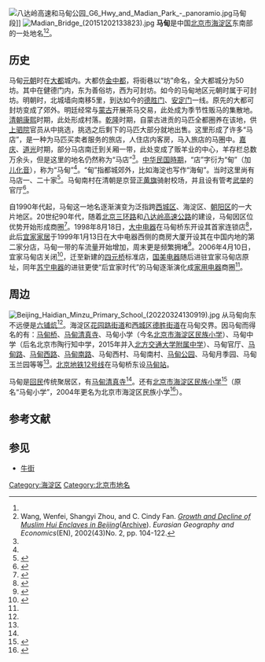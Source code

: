 [[File:八达岭高速和马甸公园_G6_Hwy_and_Madian_Park_-_panoramio.jpg|thumb]]马甸段]]
[[File:Madian_Bridge_(20151202133823).jpg|thumb]]
'''马甸'''是中国[[北京市|北京市]][[海淀区|海淀区]]东南部的一处地名<ref name=ma/><ref name=wang>Wang, Wenfei, Shangyi Zhou, and C. Cindy Fan. ''[http://www.sscnet.ucla.edu/geog/downloads/597/202.pdf Growth and Decline of Muslim Hui Enclaves in Beijing]''([http://www.webcitation.org/6MXJpBAfS Archive]). ''Eurasian Geography and Economics''(EN), 2002(43)No. 2, pp. 104-122.</ref>{{Rp|114}}。

==历史==
马甸[[元朝|元朝]]时在[[元大都|大都]]城内。大都仿[[金中都|金中都]]，将街巷以“坊”命名，全大都城分为50坊。其中在健德门内，东为善俗坊，西为可封坊。如今的马甸地区元朝时属于可封坊。明朝时，北城墙向南移5里，到达如今的[[德胜门|德胜门]]、[[安定门|安定门]]一线。原先的大都可封坊变成了郊外。明廷经常与[[蒙古|蒙古]]开展茶马交易，此处成为季节性贩马的集散地。[[清朝|清朝]][[康熙|康熙]]时期，此处形成村落。[[乾隆|乾隆]]时期，自蒙古进贡的马匹全都圈养在该地，供[[上驷院|上驷院]]官员从中挑选，挑选之后剩下的马匹大部分就地出售。这里形成了许多“马店”，是一种为马匹买卖者服务的旅店，人住店内客房，马入旅店的马圈中。[[嘉庆|嘉庆]]、[[道光|道光]]时期，部分马店南迁到关厢一带，此处变成了贩羊业的中心，羊存栏总数万余头，但是这里的地名仍然称为“马店”<ref name=ying/>。[[中華民國大陸時期|中华民国時期]]，“店”字衍为“甸”（加[[儿化音|儿化音]]），称为“马甸”<ref name=ma/>。“甸”指都城郊外，比如海淀也写作“海甸”。当时这里尚有马店一、二十家<ref name=ying>{{Cite web|url =http://www.beijing.gov.cn/rwbj/lsmc/htcq/shy/t705309.htm|title =影像四合院——马甸的变迁|author =|date =|publisher =首都之窗|language =|accessdate =2017-01-23|quote =|deadurl =yes|archiveurl =https://archive.is/20140113061756/http://www.beijing.gov.cn/rwbj/lsmc/htcq/shy/t705309.htm|archivedate =2014-01-13}}</ref>。马甸南村在清朝是京营[[正黄旗|正黄旗]]骑射校场，并且设有管考[[武举|武举]]的官厅<ref name=ma>{{Cite web|url =http://bjrb.bjd.com.cn/html/2014-03/04/content_157347.htm|title =马与胡同不了情|author =朱小平|date =2014-03-04|publisher =北京日报|language =|accessdate =|quote =|deadurl =yes|archiveurl =https://web.archive.org/web/20170202020255/http://bjrb.bjd.com.cn/html/2014-03/04/content_157347.htm|archivedate =2017-02-02}}</ref>。

自1990年代起，马甸这一地名逐渐演变为泛指跨[[西城区|西城区]]、海淀区、[[朝阳区_(北京市)|朝阳区]]的一大片地区。20世纪90年代，随着[[北京三环路|北京三环路]]和[[八达岭高速公路|八达岭高速公路]]的建设，马甸因区位优势开始形成商圈<ref name="fw061129">{{cite news|url=http://news.sohu.com/20061129/n246696044.shtml|title=卖场聚马甸　挤出家电商圈|work=[[法制晚报|法制晚报]]|date=2006-11-29|accessdate=2020-06-26}}</ref>。1998年8月18日，[[大中电器|大中电器]]在马甸桥东开设其首家连锁店<ref>{{cite news|url=https://business.sohu.com/20060713/n244301987.shtml|title=大中电器开进望京宜家 希望复制马甸商圈|work=[[北京青年报|北京青年报]]|date=2006-07-13|accessdate=2020-06-26}}</ref>，此后[[宜家家居|宜家家居]]于1999年1月13日在大中电器西侧的商房大厦开设其在中国内地的第二家分店，马甸一带的车流量开始增加，周末更是频繁拥堵<ref>{{cite news|url=http://news.sohu.com/2003/11/23/42/news215934236.shtml|title=马甸桥宜家门前易堵车|work=[[北京青年报|北京青年报]]|date=2003-11-23|accessdate=2020-06-26}}</ref>。2006年4月10日，宜家马甸店关闭<ref>{{cite news|url=http://news.sina.com.cn/o/2006-04-11/02428661746s.shtml|title=宜家马甸店正式关张|work=[[京华时报|京华时报]]|date=2006-04-11|accessdate=2020-06-26}}</ref>，迁至新建的[[四元桥|四元桥]]标准店，[[国美电器|国美电器]]随后进驻宜家马甸店原址，同年[[苏宁电器|苏宁电器]]的进驻更使“后宜家时代”的马甸逐渐演化成[[家用电器|家用电器]]商圈<ref name="fw061129" />。

== 周边 ==
[[File:Beijing_Haidian_Minzu_Primary_School_(20220324130919).jpg|thumb]]
从马甸向东不远便是[[六铺炕|六铺炕]]<ref name=ma/>。海淀区[[花园路街道_(北京市)|花园路街道]]和[[西城区|西城区]][[德胜街道_(北京市)|德胜街道]]在马甸交界。因马甸而得名的有：[[马甸桥|马甸桥]]、[[马甸清真寺|马甸清真寺]]、马甸小学（今名[[北京市海淀区民族小学|北京市海淀区民族小学]]）、马甸中学（后名北京市陶行知中学，2015年并入[[北方交通大学附属中学|北方交通大学附属中学]]）、马甸官厅、[[马甸路|马甸路]]、[[马甸西路|马甸西路]]、[[马甸南路|马甸南路]]、马甸西村、马甸南村、[[马甸公园|马甸公园]]、马甸月季园、马甸玉兰园等等<ref name=ying/>。[[北京地铁12号线|北京地铁12号线]]在马甸桥东设[[马甸站|马甸站]]。

马甸是[[回民|回民]]传统聚居区，有[[马甸清真寺|马甸清真寺]]<ref name=wang/>{{Rp|115}}。还有[[北京市海淀区民族小学|北京市海淀区民族小学]]<ref>{{Cite web  |url =http://hdminzuxx.bjedu.cn  |title =北京市海淀区民族小学  |author =  |date =  |publisher =北京市海淀区民族小学  |language =  |accessdate =2017-01-23  |quote =  |archive-url =https://web.archive.org/web/20170202013826/http://hdminzuxx.bjedu.cn/  |archive-date =2017-02-02  |dead-url =yes  }}</ref>（原名“马甸小学”，2004年更名为北京市海淀区民族小学<ref>{{Cite web |url = http://learning.sohu.com/20130513/n375761945.shtml |title =北京市海淀区特色校推荐：民族小学  |author =  |date = 2013-05-13 |publisher =  搜狐|language =  |accessdate =  |quote =  }}</ref>）。

== 参考文献 ==
{{Reflist|2}}

== 参见 ==
* [[牛街|牛街]]

[[Category:海淀区|Category:海淀区]]
[[Category:北京市地名|Category:北京市地名]]
